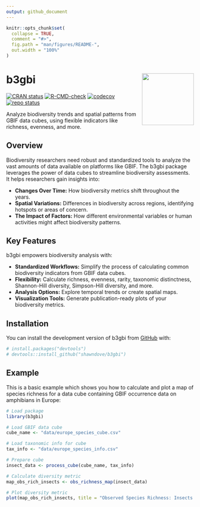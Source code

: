 ```yaml
---
output: github_document
---
```


<!-- README.md is generated from README.Rmd. Please edit that file -->

```r
knitr::opts_chunk$set(
  collapse = TRUE,
  comment = "#>",
  fig.path = "man/figures/README-",
  out.width = "100%"
)
```


# b3gbi <img src="man/figures/logo.png" align="right" height="139" alt="" />

<!-- badges: start -->
[![CRAN status](https://www.r-pkg.org/badges/version/b3gbi)](https://CRAN.R-project.org/package=b3gbi)
[![R-CMD-check](https://github.com/shawndove/b3gbi/actions/workflows/R-CMD-check.yaml/badge.svg)](https://github.com/shawndove/b3gbi/actions/workflows/R-CMD-check.yaml)
[![codecov](https://codecov.io/gh/shawndove/b3gbi/branch/main/graph/badge.svg)](https://app.codecov.io/gh/shawndove/b3gbi/)
[![repo status](https://www.repostatus.org/badges/latest/wip.svg)](https://www.repostatus.org/#wip)
<!-- badges: end -->

Analyze biodiversity trends and spatial patterns from GBIF data cubes, using flexible indicators like richness, evenness, and more.

## Overview

Biodiversity researchers need robust and standardized tools to analyze the vast amounts of data available on platforms like GBIF. The b3gbi package leverages the power of data cubes to streamline biodiversity assessments. It helps researchers gain insights into:

* **Changes Over Time:**  How biodiversity metrics shift throughout the years.
* **Spatial Variations:** Differences in biodiversity across regions, identifying hotspots or areas of concern. 
* **The Impact of Factors:** How different environmental variables or human activities might affect biodiversity patterns. 

## Key Features

b3gbi empowers biodiversity analysis with:

* **Standardized Workflows:**  Simplify the process of calculating common biodiversity indicators from GBIF data cubes.
* **Flexibility:**  Calculate richness, evenness, rarity, taxonomic distinctness, Shannon-Hill diversity, Simpson-Hill diversity, and more.
* **Analysis Options:** Explore temporal trends or create spatial maps.
* **Visualization Tools:** Generate publication-ready plots of your biodiversity metrics.

## Installation

You can install the development version of b3gbi from [GitHub](https://github.com/) with:

``` r
# install.packages("devtools")
# devtools::install_github("shawndove/b3gbi")
```

## Example

This is a basic example which shows you how to calculate and plot a map of species richness for a data cube containing GBIF occurrence data on amphibians in Europe:

```r
# Load package
library(b3gbi)

# Load GBIF data cube
cube_name <- "data/europe_species_cube.csv"

# Load taxonomic info for cube
tax_info <- "data/europe_species_info.csv"

# Prepare cube
insect_data <- process_cube(cube_name, tax_info)

# Calculate diversity metric
map_obs_rich_insects <- obs_richness_map(insect_data)

# Plot diversity metric
plot(map_obs_rich_insects, title = "Observed Species Richness: Insects in Europe") 
```


